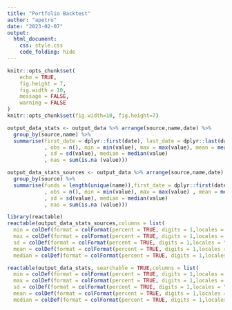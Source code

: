 ```yaml
---
title: "Portfolio Backtest"
author: "apetro"
date: "2023-02-07"
output:
  html_document:
    css: style.css
    code_folding: hide
---
```


```r
knitr::opts_chunk$set(
	echo = TRUE,
	fig.height = 7,
	fig.width = 10,
	message = FALSE,
	warning = FALSE
)
knitr::opts_chunk$set(fig.width=10, fig.height=7)
```

```r

output_data_stats <- output_data %>% arrange(source,name,date) %>%
  group_by(source,name) %>%
  summarise(first_date = dplyr::first(date), last_date = dplyr::last(date)
            , obs = n(), min = min(value), max = max(value), mean = mean(value)
            , sd = sd(value), median = median(value)
            , nas = sum(is.na (value)))

output_data_stats_sources <- output_data %>% arrange(source,name,date) %>%
  group_by(source) %>%
  summarise(funds = length(unique(name)),first_date = dplyr::first(date), last_date = dplyr::last(date)
            , obs = n(), min = min(value), max = max(value) , mean = mean(value)
            , sd = sd(value), median = median(value)
            , nas = sum(is.na (value)))

library(reactable)
reactable(output_data_stats_sources,columns = list(
  min = colDef(format = colFormat(percent = TRUE, digits = 1,locales = "en-US")),
  max = colDef(format = colFormat(percent = TRUE, digits = 1,locales = "en-US")),
  sd = colDef(format = colFormat(percent = TRUE, digits = 1,locales = "en-US")),
  mean = colDef(format = colFormat(percent = TRUE, digits = 1,locales = "en-US")),
  median = colDef(format = colFormat(percent = TRUE, digits = 1,locales = "en-US"))))

reactable(output_data_stats, searchable = TRUE,columns = list(
  min = colDef(format = colFormat(percent = TRUE, digits = 1,locales = "en-US")),
  max = colDef(format = colFormat(percent = TRUE, digits = 1,locales = "en-US")),
  sd = colDef(format = colFormat(percent = TRUE, digits = 1,locales = "en-US")),
  mean = colDef(format = colFormat(percent = TRUE, digits = 1,locales = "en-US")),
  median = colDef(format = colFormat(percent = TRUE, digits = 1,locales = "en-US"))))


```


